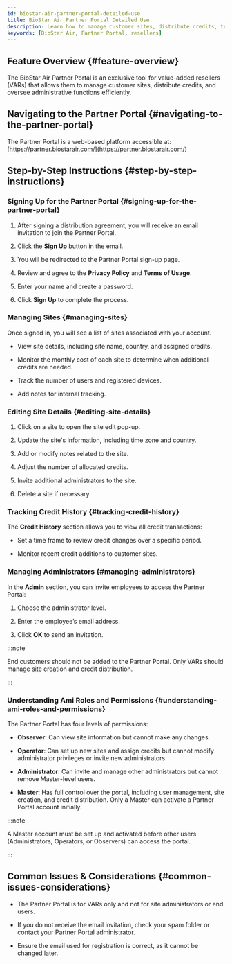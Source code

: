 ```yaml
---
id: biostar-air-partner-portal-detailed-use
title: BioStar Air Partner Portal Detailed Use
description: Learn how to manage customer sites, distribute credits, track credit history, invite administrators, and understand role permissions in the BioStar Air Partner Portal.
keywords: [BioStar Air, Partner Portal, resellers]
---
```


## Feature Overview {#feature-overview}

The BioStar Air Partner Portal is an exclusive tool for value-added resellers (VARs) that allows them to manage customer sites, distribute credits, and oversee administrative functions efficiently.


## Navigating to the Partner Portal {#navigating-to-the-partner-portal}

The Partner Portal is a web-based platform accessible at: [https://partner.biostarair.com/](https://partner.biostarair.com/)

<YouTube videoId="ke0Ft42sX2k" />


## Step-by-Step Instructions {#step-by-step-instructions}

### Signing Up for the Partner Portal {#signing-up-for-the-partner-portal}

1. After signing a distribution agreement, you will receive an email invitation to join the Partner Portal.

1. Click the **Sign Up** button in the email.

1. You will be redirected to the Partner Portal sign-up page.

1. Review and agree to the **Privacy Policy** and **Terms of Usage**.

1. Enter your name and create a password.

1. Click **Sign Up** to complete the process.

### Managing Sites {#managing-sites}

Once signed in, you will see a list of sites associated with your account.

* View site details, including site name, country, and assigned credits.

* Monitor the monthly cost of each site to determine when additional credits are needed.

* Track the number of users and registered devices.

* Add notes for internal tracking.

### Editing Site Details {#editing-site-details}

1. Click on a site to open the site edit pop-up.

1. Update the site's information, including time zone and country.

1. Add or modify notes related to the site.

1. Adjust the number of allocated credits.

1. Invite additional administrators to the site.

1. Delete a site if necessary.

### Tracking Credit History {#tracking-credit-history}

The **Credit History** section allows you to view all credit transactions:

* Set a time frame to review credit changes over a specific period.

* Monitor recent credit additions to customer sites.

### Managing Administrators {#managing-administrators}

In the **Admin** section, you can invite employees to access the Partner Portal:

1. Choose the administrator level.

1. Enter the employee’s email address.

1. Click **OK** to send an invitation.

:::note

End customers should not be added to the Partner Portal. Only VARs should manage site creation and credit distribution.

:::

### Understanding Ami Roles and Permissions {#understanding-ami-roles-and-permissions}

The Partner Portal has four levels of permissions:

* **Observer**: Can view site information but cannot make any changes.

* **Operator**: Can set up new sites and assign credits but cannot modify administrator privileges or invite new administrators.

* **Administrator**: Can invite and manage other administrators but cannot remove Master-level users.

* **Master**: Has full control over the portal, including user management, site creation, and credit distribution. Only a Master can activate a Partner Portal account initially.

:::note

A Master account must be set up and activated before other users (Administrators, Operators, or Observers) can access the portal.

:::


## Common Issues & Considerations {#common-issues-considerations}

* The Partner Portal is for VARs only and not for site administrators or end users.

* If you do not receive the email invitation, check your spam folder or contact your Partner Portal administrator.

* Ensure the email used for registration is correct, as it cannot be changed later.